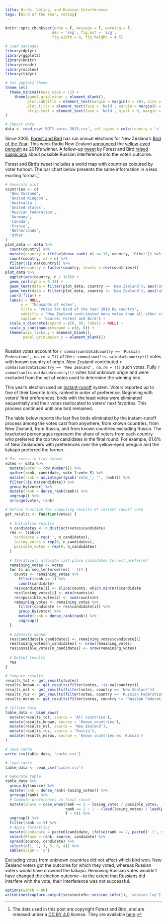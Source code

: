 ```yaml
---
title: Birds, Voting, and Russian Interference
tags: [Bird of the Year, voting]
---
```


```r
knitr::opts_chunk$set(echo = F, message = F, warning = F,
                     dev = 'svg', fig.ext = 'svg',
                     fig.width = 8, fig.height = 4.5)

# Load packages
library(dplyr)
library(ggplot2)
library(knitr)
library(readr)
library(scales)
library(tidyr)

# Set ggplot2 theme
theme_set(
  theme_minimal(base_size = 11) +
    theme(panel.grid.minor = element_blank(),
          plot.subtitle = element_text(margin = margin(b = 10), size = 13),
          plot.title = element_text(face = 'bold', margin = margin(b = 10), size = 16),
          strip.text = element_text(face = 'bold', hjust = 0, margin = margin(b = 5), size = 12))
)

# Import data
data <- read_csv('BOTY-votes-2019.csv', col_types = cols(country = 'c'))
```

Since 2005, [Forest and Bird](https://www.forestandbird.org.nz) has run annual elections for New Zealand's [Bird of the Year](https://www.birdoftheyear.org.nz).
This week Radio New Zealand [announced](https://www.rnz.co.nz/news/national/402986/bird-of-the-year-2019-hoiho-takes-the-winning-title) the [yellow-eyed penguin](https://en.wikipedia.org/wiki/Yellow-eyed_penguin) as 2019's winner.
A follow-up [tweet](https://twitter.com/Forest_and_Bird/status/1193720097283567616) by Forest and Bird [raised suspicions](https://www.rnz.co.nz/news/national/403085/bird-of-the-year-russian-interest-in-contest-piques-suspicions-online) about possible Russian interference into the vote's outcome.

Forest and Bird's tweet includes a world map with countries coloured by voter turnout.
The bar chart below presents the same information in a less exciting format.[^data]

```r
# Generate plot
countries <- c(
  'New Zealand',
  'United Kingdom',
  'Australia',
  'United States',
  'Russian Federation',
  'Germany',
  'Canada',
  'France',
  'Netherlands',
  'Other'
)
plot_data <- data %>%
  count(country) %>%
  mutate(country = ifelse(dense_rank(-n) <= 10, country, 'Other')) %>%
  count(country, wt = n) %>%
  filter(!is.na(country)) %>%
  mutate(country = factor(country, levels = rev(countries)))
plot_data %>%
  ggplot(aes(country, n / 1e3)) +
  geom_col(alpha = 0.33) +
  geom_text(data = filter(plot_data, country == 'New Zealand'), aes(label = country), hjust = 1, nudge_y = -0.1, size = 3) +
  geom_text(data = filter(plot_data, country != 'New Zealand'), aes(label = country), hjust = 0, nudge_y = 0.1, size = 3) +
  coord_flip() +
  labs(x = NULL,
       y = 'Thousands of votes',
       title = 'Votes for Bird of the Year 2019 by country',
       subtitle = 'New Zealand contributed more votes than all other countries combined',
       caption = 'Source: Forest and Bird') +
  scale_x_discrete(expand = c(0, 0), labels = NULL) +
  scale_y_continuous(expand = c(0, 0)) +
  theme(axis.ticks.y = element_blank(),
        panel.grid.major.y = element_blank())
  
```

Russian votes account for `r comma(sum(data$country == 'Russian Federation', na.rm = T))` of the `r comma(sum(!is.na(data$country)))` votes with known country of origin.
New Zealand contributed `r comma(sum(data$country == 'New Zealand', na.rm = T))` such votes.
Fully `r comma(sum(is.na(data$country)))` votes had unknown origin and were excluded from the set of votes used to determine the winning bird.

This year's election used an [instant-runoff](https://en.wikipedia.org/wiki/Instant-runoff_voting) system.
Voters reported up to five of their favorite birds, ranked in order of preference.
Beginning with voters' first preferences, birds with the least votes were eliminated sequentially and their votes reallocated to voters' next favorites.
This process continued until one bird remained.

The table below reports the last five birds eliminated by the instant-runoff process among the votes cast from anywhere, from known countries, from New Zealand, from Russia, and from known countries excluding Russia.
The bracketed percentages represent the share of voters from each country who preferred the top two candidates in the final round.
For example, 61.6% of New Zealanders with preferences over the yellow-eyed penguin and the kākāpō preferred the former.

```r
# Put votes in tidy format
votes <- data %>%
  mutate(voter = row_number()) %>%
  gather(rank, candidate, vote_1:vote_5) %>%
  mutate(rank = as.integer(gsub('vote_', '', rank))) %>%
  filter(!is.na(candidate)) %>%
  group_by(voter) %>%
  mutate(rank = dense_rank(rank)) %>%
  ungroup() %>%
  arrange(voter, rank)

# Define function for computing results of instant runoff vote
get_results <- function(votes) {
  
  # Initialise results
  n_candidates <- n_distinct(votes$candidate)
  res <- tibble(
    candidate = rep('', n_candidates),
    losing_votes = rep(0, n_candidates),
    possible_votes = rep(0, n_candidates)
  )
  
  # Iteratively allocate last place candidates to next preferred
  remaining_votes <- votes
  for (i in seq_len(nrow(res) - 1)) {
    counts <- remaining_votes %>%
      filter(rank == 1) %>%
      count(candidate)
    res$candidate[i] <- slice(counts, which.min(n))$candidate
    res$losing_votes[i] <- min(counts$n)
    res$possible_votes[i] <- sum(counts$n)
    remaining_votes <- remaining_votes %>%
      filter(candidate != res$candidate[i]) %>%
      group_by(voter) %>%
      mutate(rank = dense_rank(rank)) %>%
      ungroup()
  }
  
  # Identify winner
  res$candidate[n_candidates] <- remaining_votes$candidate[1]
  res$losing_votes[n_candidates] <- nrow(remaining_votes)
  res$possible_votes[n_candidates] <- nrow(remaining_votes)
  
  # Output results
  res
}

# Compute results
results_tot <- get_results(votes)
results_known <- get_results(filter(votes, !is.na(country)))
results_nzl <- get_results(filter(votes, country == 'New Zealand'))
results_rus <- get_results(filter(votes, country == 'Russian Federation'))
results_norus <- get_results(filter(votes, country != 'Russian Federation' & !is.na(country)))

# Collate data
table_data <- bind_rows(
  mutate(results_tot, source = 'All countries'),
  mutate(results_known, source = 'Known countries'),
  mutate(results_nzl, source = 'New Zealand'),
  mutate(results_rus, source = 'Russia'),
  mutate(results_norus, source = 'Known countries ex. Russia')
)

# Save cache
write_csv(table_data, 'cache.csv')
```

```r
# Load cache
table_data <- read_csv('cache.csv')

# Generate table
table_data %>%
  group_by(source) %>%
  mutate(rank = dense_rank(-losing_votes)) %>%
  arrange(rank) %>%
  # Compute preferences in final round
  mutate(share = case_when(rank == 2 ~ losing_votes / possible_votes,
                           rank == 1 ~ 1 - (lead(losing_votes) / lead(possible_votes)),
                           T ~ 0)) %>%
  ungroup() %>%
  filter(rank <= 5) %>%
  # Apply formatting
  mutate(candidate = paste0(candidate, ifelse(rank <= 2, paste0(' (', sprintf('%.1f', 100 * share), '%)'), ''))) %>%
  select(Place = rank, source, candidate) %>%
  spread(source, candidate) %>%
  select(c(1, 2, 3, 5, 6, 4)) %>%
  kable(align = 'c')
```

Excluding votes from unknown countries did not affect which bird won.
New Zealand voters got the outcome for which they voted, whereas Russian voters would have crowned the kākāpō.
Removing Russian votes wouldn't have changed the election outcome---to the extent that Russians did interfere with the vote, their interference was not successful.

```r
options(width = 80)
writeLines(capture.output(sessioninfo::session_info()), 'session.log')
```

[^data]: The data used in this post are copyright Forest and Bird, and are released under a [CC BY 4.0](https://creativecommons.org/licenses/by/4.0/) license. They are available [here](https://www.dragonfly.co.nz/news/2019-11-12-boty.html).
